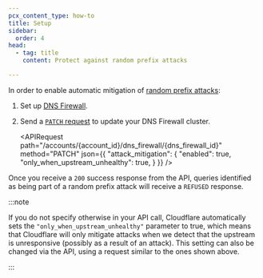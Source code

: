 ```yaml
---
pcx_content_type: how-to
title: Setup
sidebar:
  order: 4
head:
  - tag: title
    content: Protect against random prefix attacks

---
```



In order to enable automatic mitigation of [random prefix attacks](/dns/dns-firewall/random-prefix-attacks/about/):

1. Set up [DNS Firewall](/dns/dns-firewall/setup/).
2. Send a [`PATCH` request](/api/resources/dns_firewall/methods/edit/) to update your DNS Firewall cluster.

   <APIRequest
   	path="/accounts/{account_id}/dns_firewall/{dns_firewall_id}"
   	method="PATCH"
   	json={{
      "attack_mitigation": {
        "enabled": true,
        "only_when_upstream_unhealthy": true,
      }
   	}}
   />

Once you receive a `200` success response from the API, queries identified as being part of a random prefix attack will receive a `REFUSED` response.

:::note


If you do not specify otherwise in your API call, Cloudflare automatically sets the `"only_when_upstream_unhealthy"` parameter to true, which means that Cloudflare will only mitigate attacks when we detect that the upstream is unresponsive (possibly as a result of an attack). This setting can also be changed via the API, using a request similar to the ones shown above.


:::
